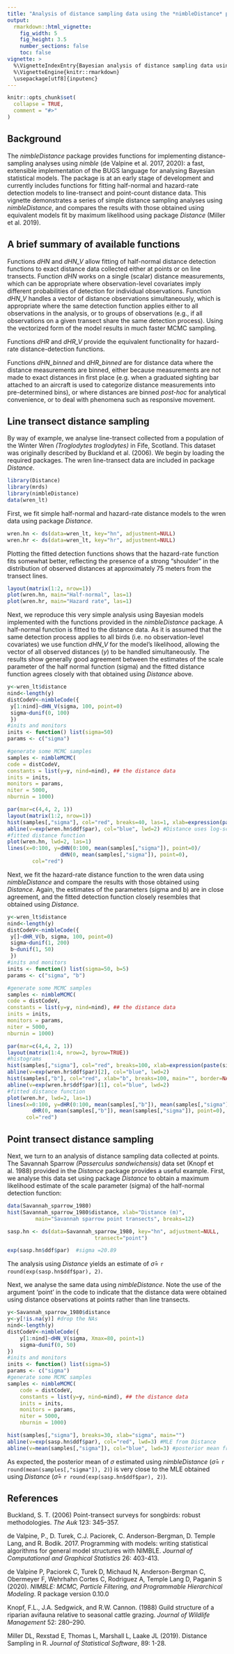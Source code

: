```yaml
---
title: "Analysis of distance sampling data using the *nimbleDistance* package"
output: 
  rmarkdown::html_vignette:
    fig_width: 5
    fig_height: 3.5
    number_sections: false
    toc: false
vignette: >
  %\VignetteIndexEntry{Bayesian analysis of distance sampling data using the nimbleDistance package}
  %\VignetteEngine{knitr::rmarkdown}
  \usepackage[utf8]{inputenc}
---
```


```r
knitr::opts_chunk$set(
  collapse = TRUE,
  comment = "#>"
)
```

## Background

The *nimbleDistance* package provides functions for implementing distance-sampling analyses using *nimble* (de Valpine et al. 2017, 2020): a fast, extensible implementation of the BUGS language for analysing Bayesian statistical models. The package is at an early stage of development and currently includes functions for fitting half-normal and hazard-rate detection models to line-transect and point-count distance data.  This vignette demonstrates a series of simple distance sampling analyses using *nimbleDistance*, and compares the results with those obtained using equivalent models fit by maximum likelihood using package *Distance* (Miller et al. 2019).

## A brief summary of available functions

Functions *dHN* and *dHN_V* allow fitting of half-normal distance detection functions to exact distance data collected either at points or on line transects. Function *dHN* works on a single (scalar) distance measurements, which can be appropriate where observation-level covariates imply different probabilities of detection for individual observations. Function *dHN_V* handles a vector of distance observations simultaneously, which is appropriate where the same detection function applies either to all observations in the analysis, or to groups of observations (e.g., if all observations on a given transect share the same detection process). Using the vectorized form of the model results in much faster MCMC sampling.

Functions *dHR* and *dHR_V* provide the equivalent functionality for hazard-rate distance-detection functions. 

Functions *dHN_binned* and *dHR_binned* are for distance data where the distance measurements are binned, either because measurements are not made to exact distances in first place (e.g. when a graduated sighting bar attached to an aircraft is used to categorize distance measurements into pre-determined bins), or where distances are binned *post-hoc* for analytical convenience, or to deal with phenomena such as responsive movement. 

## Line transect distance sampling

By way of example, we analyse line-transect collected from a population of the Winter Wren *(Troglodytes troglodytes)* in Fife, Scotland. This dataset was originally described by Buckland et al. (2006). We begin by loading the required packages. The wren line-transect data are included in package *Distance*.

```r
library(Distance)
library(mrds)
library(nimbleDistance)
data(wren_lt)
```

First, we fit simple half-normal and hazard-rate distance models to the wren data using package *Distance*.
```r
wren.hn <- ds(data=wren_lt, key="hn", adjustment=NULL)
wren.hr <- ds(data=wren_lt, key="hr", adjustment=NULL)
```

Plotting the fitted detection functions shows that the hazard-rate function fits somewhat better, reflecting the presence of a strong "shoulder" in the distribution of observed distances at approximately 75 meters from the transect lines. 
```r
layout(matrix(1:2, nrow=1))
plot(wren.hn, main="Half-normal", las=1)
plot(wren.hr, main="Hazard rate", las=1)
```

Next, we reproduce this very simple analysis using Bayesian models implemented with the functions provided in the *nimbleDistance* package. A half-normal function is fitted to the distance data. As it is assumed that the same detection process applies to all birds (i.e. no observation-level covariates) we use function *dHN_V* for the model's likelihood, allowing the vector of all observed distances (*y*) to be handled simultaneously. The results show generally good agreement between the estimates of the scale parameter of the half normal function (sigma) and the fitted distance function agrees closely with that obtained using *Distance* above.

```r
y<-wren_lt$distance
nind<-length(y)
distCodeV<-nimbleCode({
 y[1:nind]~dHN_V(sigma, 100, point=0)
 sigma~dunif(0, 100)
 })
#inits and monitors
inits <- function() list(sigma=50)
params <- c("sigma")

#generate some MCMC samples
samples <- nimbleMCMC(
code = distCodeV,
constants = list(y=y, nind=nind), ## the distance data
inits = inits,
monitors = params,
niter = 5000,
nburnin = 1000)

par(mar=c(4,4, 2, 1))
layout(matrix(1:2, nrow=1))
hist(samples[,"sigma"], col="red", breaks=40, las=1, xlab=expression(paste(sigma)), main="", border=NA)
abline(v=exp(wren.hn$ddf$par), col="blue", lwd=2) #Distance uses log-scale for parameters
#fitted distance function
plot(wren.hn, lwd=2, las=1)
lines(x=0:100, y=dHN(0:100, mean(samples[,"sigma"]), point=0)/
                 dHN(0, mean(samples[,"sigma"]), point=0),
        col="red")
```

Next, we fit the hazard-rate distance function to the wren data using *nimbleDistance* and compare the results with those obtained using *Distance*. Again, the estimates of the parameters (sigma and b) are in close agreement, and the fitted detection function closely resembles that obtained using *Distance*.

```r
y<-wren_lt$distance
nind<-length(y)
distCodeV<-nimbleCode({
 y[]~dHR_V(b, sigma, 100, point=0)
 sigma~dunif(1, 200)
 b~dunif(1, 50)
 })
#inits and monitors
inits <- function() list(sigma=50, b=5)
params <- c("sigma", "b")

#generate some MCMC samples
samples <- nimbleMCMC(
code = distCodeV,
constants = list(y=y, nind=nind), ## the distance data
inits = inits,
monitors = params,
niter = 5000,
nburnin = 1000)

par(mar=c(4,4, 2, 1))
layout(matrix(1:4, nrow=2, byrow=TRUE))
#histograms
hist(samples[,"sigma"], col="red", breaks=100, xlab=expression(paste(sigma)), main="", border=NA, las=1)
abline(v=exp(wren.hr$ddf$par)[2], col="blue", lwd=2)
hist(samples[,"b"], col="red", xlab="b", breaks=100, main="", border=NA, las=1)
abline(v=exp(wren.hr$ddf$par)[1], col="blue", lwd=2)
#fitted distance function
plot(wren.hr, lwd=2, las=1)
lines(x=0:100, y=dHR(0:100, mean(samples[,"b"]), mean(samples[,"sigma"]), point=0)/
        dHR(0, mean(samples[,"b"]), mean(samples[,"sigma"]), point=0),
      col="red")
```

## Point transect distance sampling

Next, we turn to an analysis of distance sampling data collected at points. The Savannah Sparrow *(Passerculus sandwichensis)* data set (Knopf et al. 1988) provided in the *Distance* package provides a useful example. First, we analyse this data set using package *Distance* to obtain a maximum likelihood estimate of the scale parameter (sigma) of the half-normal detection function: 

```r
data(Savannah_sparrow_1980)
hist(Savannah_sparrow_1980$distance, xlab="Distance (m)", 
		 main="Savannah sparrow point transects", breaks=12)

sasp.hn <- ds(data=Savannah_sparrow_1980, key="hn", adjustment=NULL,
							transect="point")

exp(sasp.hn$ddf$par)  #sigma =20.89
```

The analysis using *Distance* yields an estimate of $\hat\sigma =$ `r round(exp(sasp.hn$ddf$par), 2)`. 

Next, we analyse the same data using *nimbleDistance*. Note the use of the argument 'point' in the code to indicate that the distance data were obtained using distance observations at points rather than line transects. 
```r
y<-Savannah_sparrow_1980$distance
y<-y[!is.na(y)] #drop the NAs
nind<-length(y)
distCodeV<-nimbleCode({
	y[1:nind]~dHN_V(sigma, Xmax=80, point=1)
	sigma~dunif(0, 50)
})
#inits and monitors
inits <- function() list(sigma=5)
params <- c("sigma")
#generate some MCMC samples
samples <- nimbleMCMC(
	code = distCodeV,
	constants = list(y=y, nind=nind), ## the distance data
	inits = inits,
	monitors = params,
	niter = 5000,
	nburnin = 1000)

```

```r
hist(samples[,"sigma"], breaks=30, xlab="sigma", main="")
abline(v=exp(sasp.hn$ddf$par), col="red", lwd=3) #MLE from Distance
abline(v=mean(samples[,"sigma"]), col="blue", lwd=3) #posterior mean from nimbleDistance
```

As expected, the posterior mean of $\sigma$ estimated using *nimbleDistance* ($\hat\sigma =$ `r round(mean(samples[,"sigma"]), 2)`) is very close to the MLE obtained using *Distance* ($\hat\sigma =$ `r round(exp(sasp.hn$ddf$par), 2)`).

## References

Buckland, S. T. (2006) Point-transect surveys for songbirds: robust methodologies. *The Auk* 123: 345–357.

de Valpine, P., D. Turek, C.J. Paciorek, C. Anderson-Bergman, D. Temple Lang, and R. Bodik. 2017. Programming with models: writing statistical algorithms for general model structures with NIMBLE. *Journal of Computational and Graphical Statistics* 26: 403-413.

de Valpine P, Paciorek C, Turek D, Michaud N, Anderson-Bergman C, Obermeyer F, Wehrhahn Cortes C, Rodriguez A, Temple Lang D, Paganin S (2020). *NIMBLE: MCMC, Particle Filtering, and Programmable Hierarchical Modeling*. R package version 0.10.0

Knopf, F.L., J.A. Sedgwick, and R.W. Cannon. (1988) Guild structure of a riparian avifauna relative to seasonal cattle grazing. *Journal of Wildlife Management* 52: 280–290.

Miller DL, Rexstad E, Thomas L, Marshall L, Laake JL (2019). Distance Sampling in R. *Journal of Statistical Software*,
89: 1-28.


